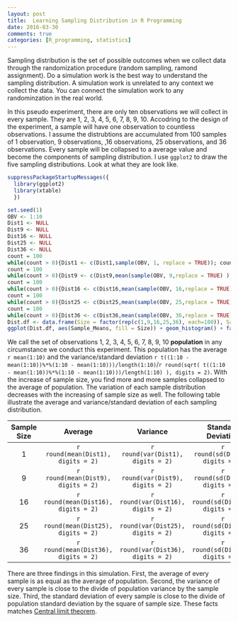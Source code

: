 ```yaml
---
layout: post
title:  Learning Sampling Distribution in R Programming
date: 2016-03-30
comments: true
categories: [R_programming, statistics]
---
```


Sampling distribution is the set of possible outcomes when we collect data through the randomization procedure (random sampling, ramond assignment). Do a simulation work is the best way to understand the sampling distribution. A simulation work is unrelated to any context we collect the data. You can connect the simulation work to any randominzation in the real world.  
  
In this pseudo experiment, there are only ten observations we will collect in every sample. They are 1, 2, 3, 4, 5, 6, 7, 8, 9, 10. Accodring to the design of the experiment, a sample will have one observation to countless observations. I assume the distrubtions are accumulated from 100 samples of 1 observation, 9 observations, ,16 observations, 25 observations, and 36 observations. Every sample will be collapsed to a average value and become the components of sampling distribution. I use `ggplot2` to draw the five sampling distributions. Look at what they are look like.  



```r
suppressPackageStartupMessages({
  library(ggplot2)
  library(xtable)
  })

set.seed(1)
OBV <- 1:10
Dist1 <- NULL
Dist9 <- NULL
Dist16 <- NULL
Dist25 <- NULL
Dist36 <- NULL
count = 100
while(count > 0){Dist1 <- c(Dist1,sample(OBV, 1, replace = TRUE)); count <- count - 1}
count = 100
while(count > 0){Dist9 <- c(Dist9,mean(sample(OBV, 9,replace = TRUE) ) ); count <- count - 1}
count = 100
while(count > 0){Dist16 <- c(Dist16,mean(sample(OBV, 16,replace = TRUE) ) ); count <- count - 1}
count = 100
while(count > 0){Dist25 <- c(Dist25,mean(sample(OBV, 25,replace = TRUE) ) ); count <- count - 1}
count = 100
while(count > 0){Dist36 <- c(Dist36,mean(sample(OBV, 36,replace = TRUE) ) ); count <- count - 1}
Dist.df <- data.frame(Size = factor(rep(c(1,9,16,25,36), each=100)), Sample_Means = c(Dist1, Dist9, Dist16, Dist25, Dist36) )
ggplot(Dist.df, aes(Sample_Means, fill = Size)) + geom_histogram() + facet_grid(. ~ Size)
```

We call the set of observations 1, 2, 3, 4, 5, 6, 7, 8, 9, 10 **population** in any circumstance we conduct this experiment. This population has the average `r mean(1:10)` and the variance/standard deviation `r t((1:10 - mean(1:10))%*%(1:10 - mean(1:10)))/length(1:10)`/`r round(sqrt( t((1:10 - mean(1:10))%*%(1:10 - mean(1:10)))/length(1:10) ), digits = 2)`. With the increase of sample size, you find more and more samples collapsed to the average of population. The variation of each sample distribution decreases with the increasing of sample size as well. The following table illustrate the average and variance/standard deviation of each sampling distribution.  

| Sample Size | Average | Variance | Standard Deviation|
|:---:|:---:|:---:|:---:|
| 1 |`r round(mean(Dist1), digits = 2)`| `r round(var(Dist1), digits = 2)` | `r round(sd(Dist1), digits = 2)`|
| 9 |`r round(mean(Dist9), digits = 2)`| `r round(var(Dist9), digits = 2)` | `r round(sd(Dist9), digits = 2)`|
| 16 |`r round(mean(Dist16), digits = 2)`| `r round(var(Dist16), digits = 2)` | `r round(sd(Dist16), digits = 2)`|
| 25 |`r round(mean(Dist25), digits = 2)`| `r round(var(Dist25), digits = 2)` | `r round(sd(Dist25), digits = 2)`|
| 36 |`r round(mean(Dist36), digits = 2)`| `r round(var(Dist36), digits = 2)` | `r round(sd(Dist36), digits = 2)`|

There are three findings in this simulation. First, the average of every sample is as equal as the average of population. Second, the variance of every sample is close to the divide of population variance by the sample size. Third, the standard deviation of every sample is close to the divide of population standard deviation by the square of sample size. These facts matches [Central limit theorem](https://en.wikipedia.org/wiki/Central_limit_theorem).
